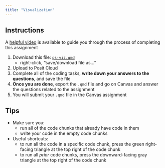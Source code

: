 ```yaml
---
title: "Visualization"
---
```


## Instructions


A [helpful video](https://www.dropbox.com/scl/fi/4x2nf8sg7euyjqafzil05/posit-cloud-homework.mov?rlkey=k6kilgrmtudszob7kkc67af10&dl=0) is available to guide you through the process of completing this assignment

1. Download this file: <i class="far fa-file-archive"></i> [`ps-viz.qmd`](../problem-sets/f24/ps-viz.qmd)
    - right-click, "save/download file as..."
2. Upload to Posit Cloud
3. Complete all of the coding tasks, **write down your answers to the questions**, and save the file
4. **Once you are done**, export the `.qmd` file and go on Canvas and answer the questions related to the assignment
5. You will submit your `.qmd` file in the Canvas assignment

## Tips

- Make sure you: 
    - run all of the code chunks that already have code in them
    - write your code in the empty code chunks
- Useful shortcuts: 
    - to run all the code in a specific code chunk, press the green right-facing triangle at the top right of the code chunk
    - to run all *prior* code chunks, press the downward-facing gray triangle at the top right of the code chunk



